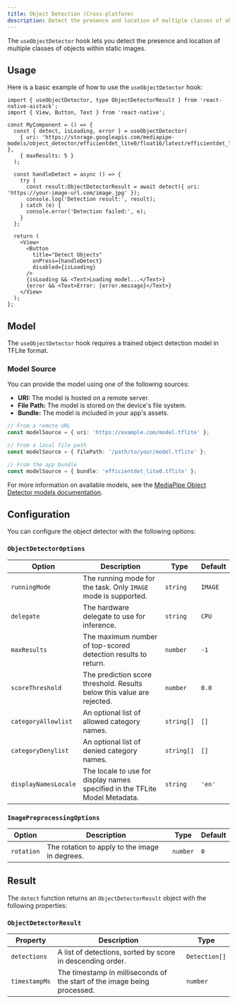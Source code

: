 ```yaml
---
title: Object Detection (Cross-platform)
description: Detect the presence and location of multiple classes of objects within static images.
---
```



The `useObjectDetector` hook lets you detect the presence and location of multiple classes of objects within static images.

## Usage

Here is a basic example of how to use the `useObjectDetector` hook:

```tsx
import { useObjectDetector, type ObjectDetectorResult } from 'react-native-aistack';
import { View, Button, Text } from 'react-native';

const MyComponent = () => {
  const { detect, isLoading, error } = useObjectDetector(
    { uri: 'https://storage.googleapis.com/mediapipe-models/object_detector/efficientdet_lite0/float16/latest/efficientdet_lite0.tflite' },
    { maxResults: 5 }
  );

  const handleDetect = async () => {
    try {
      const result:ObjectDetectorResult = await detect({ uri: 'https://your-image-url.com/image.jpg' });
      console.log('Detection result:', result);
    } catch (e) {
      console.error('Detection failed:', e);
    }
  };

  return (
    <View>
      <Button
        title="Detect Objects"
        onPress={handleDetect}
        disabled={isLoading}
      />
      {isLoading && <Text>Loading model...</Text>}
      {error && <Text>Error: {error.message}</Text>}
    </View>
  );
};
```

## Model

The `useObjectDetector` hook requires a trained object detection model in TFLite format.

### Model Source

You can provide the model using one of the following sources:

- **URI:** The model is hosted on a remote server.
- **File Path:** The model is stored on the device's file system.
- **Bundle:** The model is included in your app's assets.

```ts
// From a remote URL
const modelSource = { uri: 'https://example.com/model.tflite' };

// From a local file path
const modelSource = { filePath: '/path/to/your/model.tflite' };

// From the app bundle
const modelSource = { bundle: 'efficientdet_lite0.tflite' };
```

For more information on available models, see the [MediaPipe Object Detector models documentation](https://ai.google.dev/edge/mediapipe/solutions/vision/object_detector/index#models).

## Configuration

You can configure the object detector with the following options:

### `ObjectDetectorOptions`

| Option               | Description                                                                 | Type       | Default |
| -------------------- | --------------------------------------------------------------------------- | ---------- | ------- |
| `runningMode`        | The running mode for the task. Only `IMAGE` mode is supported.              | `string`   | `IMAGE` |
| `delegate`           | The hardware delegate to use for inference.                                 | `string`   | `CPU`   |
| `maxResults`         | The maximum number of top-scored detection results to return.               | `number`   | `-1`    |
| `scoreThreshold`     | The prediction score threshold. Results below this value are rejected.      | `number`   | `0.0`   |
| `categoryAllowlist`  | An optional list of allowed category names.                                 | `string[]` | `[]`    |
| `categoryDenylist`   | An optional list of denied category names.                                  | `string[]` | `[]`    |
| `displayNamesLocale` | The locale to use for display names specified in the TFLite Model Metadata. | `string`   | `'en'`  |

### `ImagePreprocessingOptions`

| Option      | Description                                | Type     | Default |
| ----------- | ------------------------------------------ | -------- | ------- |
| `rotation`  | The rotation to apply to the image in degrees. | `number` | `0`     |

## Result

The `detect` function returns an `ObjectDetectorResult` object with the following properties:

### `ObjectDetectorResult`

| Property      | Description                                                              | Type          |
| ------------- | ------------------------------------------------------------------------ | ------------- |
| `detections`  | A list of detections, sorted by score in descending order.               | `Detection[]` |
| `timestampMs` | The timestamp in milliseconds of the start of the image being processed. | `number`      |